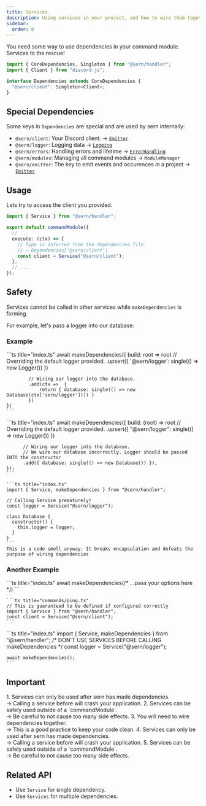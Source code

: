 ```yaml
---
title: Services
description: Using services in your project, and how to wire them together.
sidebar:
  order: 8
---
```



You need some way to use dependencies in your command module. Services to the rescue!

```ts title="src/dependencies.d.ts"
import { CoreDependencies, Singleton } from "@sern/handler";
import { Client } from "discord.js";

interface Dependencies extends CoreDependencies {
  "@sern/client": Singleton<Client>;
}
```

## Special Dependencies

Some keys in `Dependencies` are special and are used by sern internally:

- `@sern/client`: Your Discord client. → [`Emitter`](/v3/api/interfaces/emitter)
- `@sern/logger`: Logging data → [`Logging`](/v3/api/interfaces/logging)
- `@sern/errors`: Handling errors and lifetime → [`ErrorHandling`](/v3/api/interfaces/errorhandling)
- `@sern/modules`: Managing all command modules → `ModuleManager`
- `@sern/emitter`: The key to emit events and occurences in a project → [`Emitter`](/v3/api/interfaces/emitter)

## Usage

Lets try to access the client you provided.

```ts title="src/commands/ping.ts" {8}
import { Service } from "@sern/handler";

export default commandModule({
  // ...
  execute: (ctx) => {
    // Type is inferred from the dependencies file. 
    // → Dependencies['@sern/client']
    const client = Service("@sern/client");
  },
  // ...
});
```


## Safety

Services cannot be called in other services while `makeDependencies` is forming.

For example, let's pass a logger into our database:

### Example

<Tabs syncKey="good-bad-services">
  <TabItem value="good" label="A good example">
    ```ts title="index.ts" 
    await makeDependencies({
        build: root => root
            // Overriding the default logger provided.
            .upsert({ '@sern/logger': single(() => new Logger()) })

            // Wiring our logger into the database.
            .add(ctx =>  {
                return { database: single(() => new Database(ctx['sern/logger']))) }
            })
    })
    ```
  </TabItem>
  <TabItem value="bad" label="Don't do this">
    ```ts title="index.ts"
    await makeDependencies({
      build: (root) =>
        root
          // Overriding the default logger provided.
          .upsert({ "@sern/logger": single(() => new Logger()) })

          // Wiring our logger into the database.
          // We wire our database incorrectly. Logger should be passed INTO the constructor
          .add({ database: single(() => new Database()) }),
    });
    ```
        
    ```ts title="index.ts"
    import { Service, makeDependencies } from "@sern/handler";

    // Calling Service prematurely!
    const logger = Service("@sern/logger");

    class Database {
      constructor() {
        this.logger = logger;
      }
    }
    ```
    This is a code smell anyway. It breaks encapsulation and defeats the purpose of wiring dependencies
  </TabItem>
</Tabs>

### Another Example

<Tabs syncKey="good-bad-services">
  <TabItem value="good" label="A good example">
    ```ts title="index.ts" 
    await makeDependencies(/* ...pass your options here */)
    ```

    ```ts title="commands/ping.ts" 
    // This is guaranteed to be defined if configured correctly
    import { Service } from "@sern/handler";
    const client = Service("@sern/client");
    ```
  </TabItem>
  <TabItem value="bad" label="Don't do this">
    ```ts title="index.ts" 
    import { Service, makeDependencies } from "@sern/handler";
    /* DON'T USE SERVICES BEFORE CALLING makeDependencies */
    const logger = Service("@sern/logger");

    await makeDependencies();
    ```
  </TabItem>
</Tabs>

## Important


<Steps>
1. Services can only be used after sern has made dependencies. <br />→ Calling a service before will crash your application.
2. Services can be safely used outside of a `commandModule`. <br />→ Be careful to not cause too many side effects.
3. You will need to wire dependencies together. <br />→ This is a good practice to keep your code clean.
4. Services can only be used after sern has made dependencies. <br />→ Calling a service before will crash your application.
5. Services can be safely used outside of a `commandModule`. <br />→ Be careful to not cause too many side effects.
</Steps>

## Related API

- Use `Service` for single dependency.
- Use `Services` for multiple dependencies.
